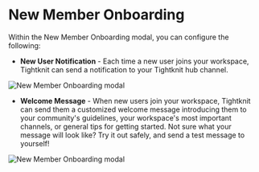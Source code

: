 
# New Member Onboarding

Within the New Member Onboarding modal, you can configure the following:

- **New User Notification** - Each time a new user joins your workspace, Tightknit can send a notification to your Tightknit hub channel.

![New Member Onboarding modal](/community/new-member-notification.png)

- **Welcome Message** - When new users join your workspace, Tightknit can send them a customized welcome message introducing them to your community's guidelines, your workspace's most important channels, or general tips for getting started. Not sure what your message will look like? Try it out safely, and send a test message to yourself!

![New Member Onboarding modal](/community/new-member-onboarding-modal.png)
